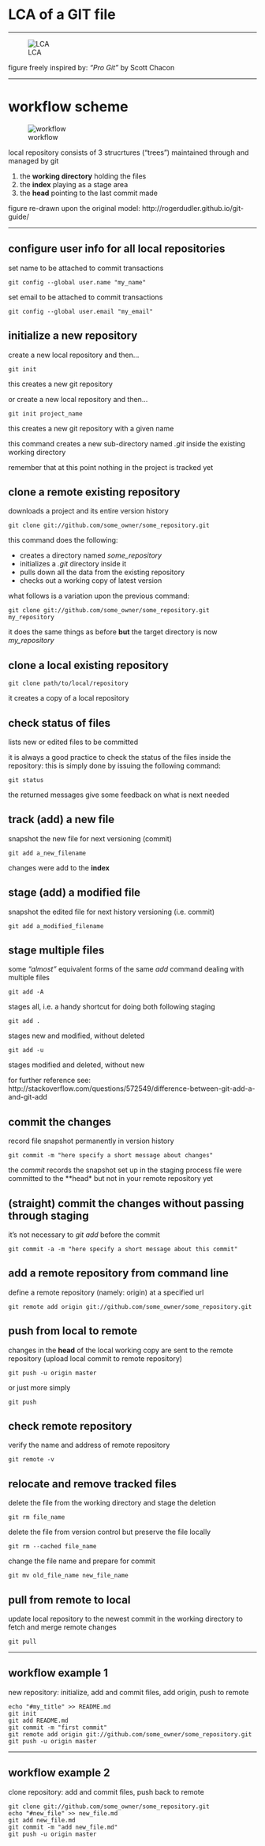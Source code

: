 # LCA of a GIT file

****

![LCA](./LCA_files_crop.png)


figure freely inspired by: *"Pro Git"*  by Scott Chacon

*****

# workflow scheme

![workflow](./workflow_crop.png)

local repository consists of 3 strucrtures ("trees") maintained through and managed by git 

1. the **working directory** holding the files
2. the **index** playing as a stage area 
3. the **head** pointing to the last commit made


figure re-drawn upon the original model: http://rogerdudler.github.io/git-guide/

*****

## configure user info for all local repositories

set name to be attached to commit transactions
```
git config --global user.name "my_name"
```

set email to be attached to commit transactions
```
git config --global user.email "my_email"
```

## initialize a new repository

create a new local repository and then...
```
git init
```
this creates a new git repository

or create a new local repository and then...
```
git init project_name

```
this creates a new git repository with a given name

this command creates a new sub-directory named *.git* inside the existing working directory

remember that at this point nothing in the project is tracked yet

## clone a remote existing repository

downloads a project and its entire version history

```
git clone git://github.com/some_owner/some_repository.git
```

this command does the following:

- creates a directory named *some_repository*
- initializes a *.git* directory inside it
- pulls down all the data from the existing repository
- checks out a working copy of latest version

what follows is a variation upon the previous command:

```
git clone git://github.com/some_owner/some_repository.git my_repository
```
it does the same things as before **but**  the target directory is now *my_repository*


## clone a local existing repository

```
git clone path/to/local/repository
```
it creates a copy of a local repository

## check status of files

lists new or edited files to be committed

it is always a good practice to check the status of the files inside the repository: this is simply done by issuing the following command:

```
git status
```
the returned messages give some feedback on what is next needed

## track (add) a new file

snapshot the new file for next versioning (commit)
```
git add a_new_filename
```
changes were add to the **index**

## stage (add) a modified file

snapshot the edited file for next history versioning (i.e. commit)
```
git add a_modified_filename

```
## stage multiple files

some *"almost"*  equivalent forms of the same *add* command dealing with multiple files

```
git add -A     
```
stages all, i.e. a handy shortcut for doing both following staging

```
git add .

```
stages new and modified, without deleted

```
git add -u
```
stages modified and deleted, without new

for further reference see: http://stackoverflow.com/questions/572549/difference-between-git-add-a-and-git-add

## commit the changes

record file snapshot permanently in version history
```
git commit -m "here specify a short message about changes"
```

the *commit* records the snapshot set up in the staging process
file were committed to the **head* but not in your remote repository yet

## (straight) commit the changes without passing through staging

it's not necessary to *git add* before the commit
```
git commit -a -m "here specify a short message about this commit"
```

## add a remote repository from command line

define a remote repository (namely: origin) at a specified url
```
git remote add origin git://github.com/some_owner/some_repository.git
```

## push from local to remote

changes in the **head** of the local working copy are sent to the remote repository (upload local commit to remote repository)

```
git push -u origin master
```
or just more simply
```
git push
```


## check remote repository

verify the name and address of remote repository
```
git remote -v
```

## relocate and remove tracked files

delete the file from the working directory and stage the deletion

```
git rm file_name
```

delete the file from version control but preserve the file locally

```
git rm --cached file_name
```

change the file name and prepare for commit

```
git mv old_file_name new_file_name
```

## pull from remote to local

update local repository to the newest commit in the working directory to fetch and merge remote changes

```
git pull
```
******

## workflow example 1
new repository: initialize, add and commit files, add origin, push to remote

```
echo "#my_title" >> README.md
git init
git add README.md
git commit -m "first commit"
git remote add origin git://github.com/some_owner/some_repository.git
git push -u origin master

```
******

## workflow example 2
clone repository: add and commit files, push back to remote

```
git clone git://github.com/some_owner/some_repository.git
echo "#new_file" >> new_file.md
git add new_file.md
git commit -m "add new_file.md"
git push -u origin master
```




